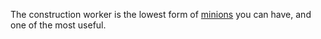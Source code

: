 The construction worker is the lowest form of [[List of Minion Types|minions]] you can have, and one of the most useful.